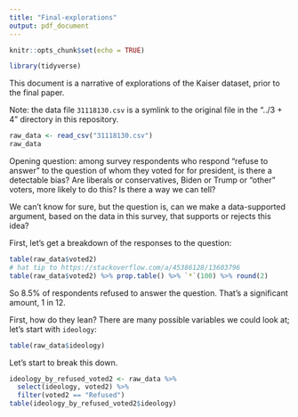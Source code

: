 ```yaml
---
title: "Final-explorations"
output: pdf_document
---
```


```r
knitr::opts_chunk$set(echo = TRUE)
```
```r
library(tidyverse)
```

This document is a narrative of explorations of the Kaiser dataset, prior to the final paper.

Note: the data file `31118130.csv` is a symlink to the original file in the "../3 + 4" directory in this repository. 

```r
raw_data <- read_csv("31118130.csv")
raw_data
```
Opening question: among survey respondents who respond "refuse to answer" to the question of whom they voted for for president, is there a detectable bias? Are liberals or conservatives, Biden or Trump or "other" voters, more likely to do this? Is there a way we can tell?

We can't know for sure, but the question is, can we make a data-supported argument, based on the data in this survey, that supports or rejects this idea?

First, let's get a breakdown of the responses to the question:

```r
table(raw_data$voted2)
# hat tip to https://stackoverflow.com/a/45386128/13603796
table(raw_data$voted2) %>% prop.table() %>% `*`(100) %>% round(2)
```
So 8.5% of respondents refused to answer the question. That's a significant amount, 1 in 12.

First, how do they lean? There are many possible variables we could look at; let's start with `ideology`:

```r
table(raw_data$ideology)
```

Let's start to break this down. 

```r
ideology_by_refused_voted2 <- raw_data %>%
  select(ideology, voted2) %>%
  filter(voted2 == "Refused")
table(ideology_by_refused_voted2$ideology)
```

